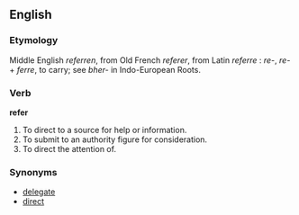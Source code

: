 ==English==

===Etymology===
Middle English ''referren'', from Old French ''referer'', from Latin ''referre'' : ''re-'', ''re-'' + ''ferre'', to carry; see ''bher-'' in Indo-European Roots.

===Verb===
'''refer'''

#To direct to a source for help or information.
#To submit to an authority figure for consideration.
#To direct the attention of.

===Synonyms===
*[[delegate]]
*[[direct]]